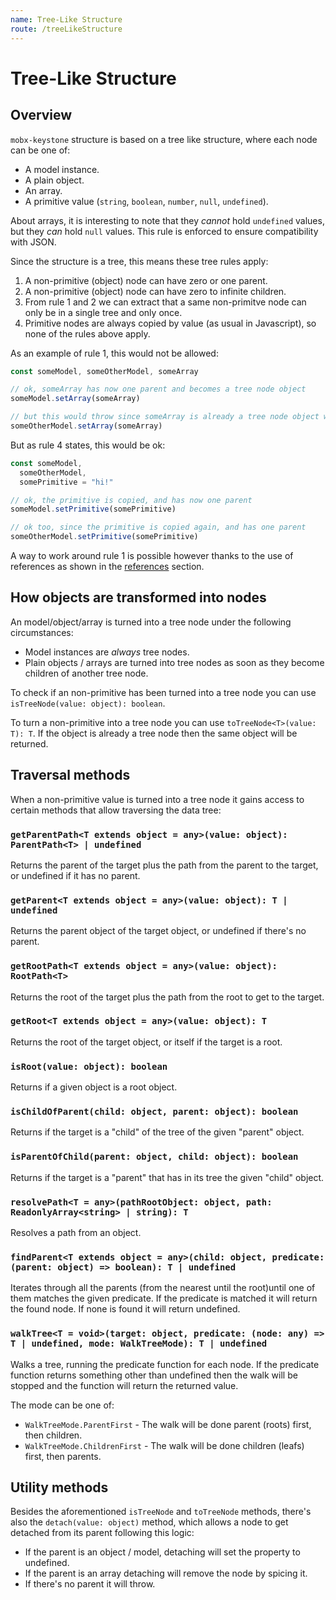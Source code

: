```yaml
---
name: Tree-Like Structure
route: /treeLikeStructure
---
```


# Tree-Like Structure

## Overview

`mobx-keystone` structure is based on a tree like structure, where each node can be one of:

- A model instance.
- A plain object.
- An array.
- A primitive value (`string`, `boolean`, `number`, `null`, `undefined`).

About arrays, it is interesting to note that they _cannot_ hold `undefined` values, but they _can_ hold `null` values. This rule is enforced to ensure compatibility with JSON.

Since the structure is a tree, this means these tree rules apply:

1. A non-primitive (object) node can have zero or one parent.
2. A non-primitive (object) node can have zero to infinite children.
3. From rule 1 and 2 we can extract that a same non-primitve node can only be in a single tree and only once.
4. Primitive nodes are always copied by value (as usual in Javascript), so none of the rules above apply.

As an example of rule 1, this would not be allowed:

```ts
const someModel, someOtherModel, someArray

// ok, someArray has now one parent and becomes a tree node object
someModel.setArray(someArray)

// but this would throw since someArray is already a tree node object which already has one parent
someOtherModel.setArray(someArray)
```

But as rule 4 states, this would be ok:

```ts
const someModel,
  someOtherModel,
  somePrimitive = "hi!"

// ok, the primitive is copied, and has now one parent
someModel.setPrimitive(somePrimitive)

// ok too, since the primitive is copied again, and has one parent
someOtherModel.setPrimitive(somePrimitive)
```

A way to work around rule 1 is possible however thanks to the use of references as shown in the [references](./references) section.

## How objects are transformed into nodes

An model/object/array is turned into a tree node under the following circumstances:

- Model instances are _always_ tree nodes.
- Plain objects / arrays are turned into tree nodes as soon as they become children of another tree node.

To check if an non-primitive has been turned into a tree node you can use `isTreeNode(value: object): boolean`.

To turn a non-primitive into a tree node you can use `toTreeNode<T>(value: T): T`. If the object is already a tree node then the same object will be returned.

## Traversal methods

When a non-primitive value is turned into a tree node it gains access to certain methods that allow traversing the data tree:

### `getParentPath<T extends object = any>(value: object): ParentPath<T> | undefined`

Returns the parent of the target plus the path from the parent to the target, or undefined if it has no parent.

### `getParent<T extends object = any>(value: object): T | undefined`

Returns the parent object of the target object, or undefined if there's no parent.

### `getRootPath<T extends object = any>(value: object): RootPath<T>`

Returns the root of the target plus the path from the root to get to the target.

### `getRoot<T extends object = any>(value: object): T`

Returns the root of the target object, or itself if the target is a root.

### `isRoot(value: object): boolean`

Returns if a given object is a root object.

### `isChildOfParent(child: object, parent: object): boolean`

Returns if the target is a "child" of the tree of the given "parent" object.

### `isParentOfChild(parent: object, child: object): boolean`

Returns if the target is a "parent" that has in its tree the given "child" object.

### `resolvePath<T = any>(pathRootObject: object, path: ReadonlyArray<string> | string): T`

Resolves a path from an object.

### `findParent<T extends object = any>(child: object, predicate: (parent: object) => boolean): T | undefined`

Iterates through all the parents (from the nearest until the root)until one of them matches the given predicate.
If the predicate is matched it will return the found node.
If none is found it will return undefined.

### `walkTree<T = void>(target: object, predicate: (node: any) => T | undefined, mode: WalkTreeMode): T | undefined`

Walks a tree, running the predicate function for each node.
If the predicate function returns something other than undefined then the walk will be stopped and the function will return the returned value.

The mode can be one of:

- `WalkTreeMode.ParentFirst` - The walk will be done parent (roots) first, then children.
- `WalkTreeMode.ChildrenFirst` - The walk will be done children (leafs) first, then parents.

## Utility methods

Besides the aforementioned `isTreeNode` and `toTreeNode` methods, there's also the `detach(value: object)` method, which allows a node to get detached from its parent following this logic:

- If the parent is an object / model, detaching will set the property to undefined.
- If the parent is an array detaching will remove the node by spicing it.
- If there's no parent it will throw.

